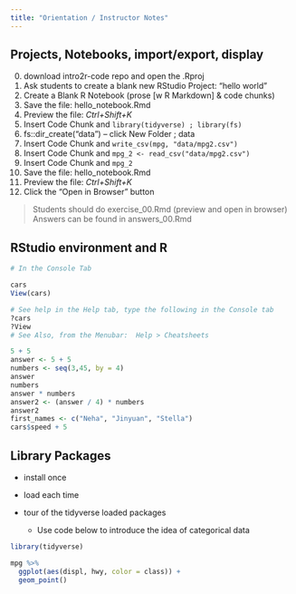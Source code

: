 ```yaml
---
title: "Orientation / Instructor Notes"
---
```


## Projects, Notebooks, import/export, display

0. download intro2r-code repo and open the .Rproj
1. Ask students to create a blank new RStudio Project: "hello world"
1. Create a Blank R Notebook (prose [w R Markdown] & code chunks)
1. Save the file:  hello_notebook.Rmd
1. Preview the file:  *Ctrl+Shift+K* 
2. Insert Code Chunk and `library(tidyverse) ; library(fs)`
2. fs::dir_create("data")  -- click New Folder ; data
2. Insert Code Chunk and `write_csv(mpg, "data/mpg2.csv")`
2. Insert Code Chunk and `mpg_2 <- read_csv("data/mpg2.csv")`
2. Insert Code Chunk and `mpg_2`
3. Save the file:  hello_notebook.Rmd
3. Preview the file:  *Ctrl+Shift+K* 
3. Click the "Open in Browser" button

> Students should do exercise_00.Rmd (preview and open in browser)
> Answers can be found in answers_00.Rmd

## RStudio environment and R 


```r
# In the Console Tab

cars
View(cars)

# See help in the Help tab, type the following in the Console tab
?cars
?View
# See Also, from the Menubar:  Help > Cheatsheets

5 + 5
answer <- 5 + 5
numbers <- seq(3,45, by = 4)
answer
numbers
answer * numbers
answer2 <- (answer / 4) * numbers
answer2
first_names <- c("Neha", "Jinyuan", "Stella")
cars$speed + 5

```

## Library Packages

- install once
- load each time
- tour of the tidyverse loaded packages

    - Use code below to introduce the idea of categorical data

```r
library(tidyverse)

mpg %>% 
  ggplot(aes(displ, hwy, color = class)) +
  geom_point()
```

